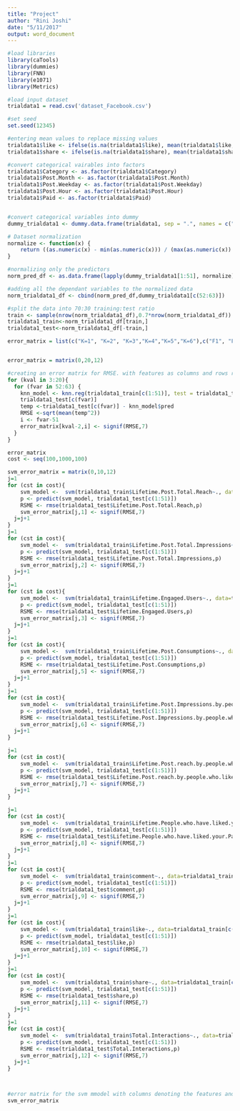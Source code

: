 ```yaml
---
title: "Project"
author: "Rini Joshi"
date: "5/11/2017"
output: word_document
---
```


```r

#load libraries
library(caTools)
library(dummies)
library(FNN)
library(e1071)
library(Metrics)

#load input dataset
trialdata1 = read.csv('dataset_Facebook.csv')

#set seed
set.seed(12345)

#entering mean values to replace missing values 
trialdata1$like <- ifelse(is.na(trialdata1$like), mean(trialdata1$like, na.rm=TRUE), trialdata1$like)
trialdata1$share <- ifelse(is.na(trialdata1$share), mean(trialdata1$share, na.rm=TRUE), trialdata1$share)

#convert categorical vairables into factors
trialdata1$Category <- as.factor(trialdata1$Category)
trialdata1$Post.Month <- as.factor(trialdata1$Post.Month)
trialdata1$Post.Weekday <- as.factor(trialdata1$Post.Weekday)
trialdata1$Post.Hour <- as.factor(trialdata1$Post.Hour)
trialdata1$Paid <- as.factor(trialdata1$Paid)


#convert categorical variables into dummy
dummy_trialdata1 <- dummy.data.frame(trialdata1, sep = ".", names = c("Type","Category","Post.Month","Post.Weekday","Post.Hour","Paid"))

# Dataset normalization
normalize <- function(x) {
    return ((as.numeric(x) - min(as.numeric(x))) / (max(as.numeric(x)) - min(as.numeric(x))))
}

#normalizing only the predictors
norm_pred_df <- as.data.frame(lapply(dummy_trialdata1[1:51], normalize))

#adding all the dependant variables to the normalized data
norm_trialdata1_df <- cbind(norm_pred_df,dummy_trialdata1[c(52:63)])

#split the data into 70:30 training:test ratio
train <- sample(nrow(norm_trialdata1_df),0.7*nrow(norm_trialdata1_df))
trialdata1_train<-norm_trialdata1_df[train,]
trialdata1_test<-norm_trialdata1_df[-train,]

```


```r

error_matrix = list(c("K=1", "K=2", "K=3","K=4","K=5","K=6"),c("F1", "F2","F3","F4","F5","F6","F7","F8","F9","F10","F11","F12")) 


error_matrix = matrix(0,20,12)

#creating an error matrix for RMSE. with features as columns and rows represent the nearest neighbours from k=3 to k=20
for (kval in 3:20){
  for (fvar in 52:63) {
    knn_model <- knn.reg(trialdata1_train[c(1:51)], test = trialdata1_test[c(1:51)], trialdata1_train[c(fvar)], k = kval )
    trialdata1_test[c(fvar)]
    temp <-trialdata1_test[c(fvar)] - knn_model$pred
    RMSE <-sqrt(mean(temp^2))
    i <- fvar-51
    error_matrix[kval-2,i] <- signif(RMSE,7)
  }
}

error_matrix
cost <- seq(100,1000,100)

svm_error_matrix = matrix(0,10,12)
j=1
for (cst in cost){
    svm_model <-  svm(trialdata1_train$Lifetime.Post.Total.Reach~., data=trialdata1_train[c(1:51)], cost = cst, scale = FALSE)
    p <- predict(svm_model, trialdata1_test[c(1:51)])
    RSME <- rmse(trialdata1_test$Lifetime.Post.Total.Reach,p)
    svm_error_matrix[j,1] <- signif(RMSE,7)
  j=j+1
}
j=1
for (cst in cost){
    svm_model <-  svm(trialdata1_train$Lifetime.Post.Total.Impressions~., data=trialdata1_train[c(1:51)], cost = cst, scale = FALSE)
    p <- predict(svm_model, trialdata1_test[c(1:51)])
    RSME <- rmse(trialdata1_test$Lifetime.Post.Total.Impressions,p)
    svm_error_matrix[j,2] <- signif(RMSE,7)
  j=j+1
}
j=1
for (cst in cost){
    svm_model <-  svm(trialdata1_train$Lifetime.Engaged.Users~., data=trialdata1_train[c(1:51)], cost = cst, scale = FALSE)
    p <- predict(svm_model, trialdata1_test[c(1:51)])
    RSME <- rmse(trialdata1_test$Lifetime.Engaged.Users,p)
    svm_error_matrix[j,3] <- signif(RMSE,7)
  j=j+1
}
j=1
for (cst in cost){
    svm_model <-  svm(trialdata1_train$Lifetime.Post.Consumptions~., data=trialdata1_train[c(1:51)], cost = cst, scale = FALSE)
    p <- predict(svm_model, trialdata1_test[c(1:51)])
    RSME <- rmse(trialdata1_test$Lifetime.Post.Consumptions,p)
    svm_error_matrix[j,5] <- signif(RMSE,7)
  j=j+1
}
j=1
for (cst in cost){
    svm_model <-  svm(trialdata1_train$Lifetime.Post.Impressions.by.people.who.have.liked.your.Page~., data=trialdata1_train[c(1:51)], cost = cst, scale = FALSE)
    p <- predict(svm_model, trialdata1_test[c(1:51)])
    RSME <- rmse(trialdata1_test$Lifetime.Post.Impressions.by.people.who.have.liked.your.Page,p)
    svm_error_matrix[j,6] <- signif(RMSE,7)
  j=j+1
}

j=1
for (cst in cost){
    svm_model <-  svm(trialdata1_train$Lifetime.Post.reach.by.people.who.like.your.Page~., data=trialdata1_train[c(1:51)], cost = cst, scale = FALSE)
    p <- predict(svm_model, trialdata1_test[c(1:51)])
    RSME <- rmse(trialdata1_test$Lifetime.Post.reach.by.people.who.like.your.Page,p)
    svm_error_matrix[j,7] <- signif(RMSE,7)
  j=j+1
}

j=1
for (cst in cost){
    svm_model <-  svm(trialdata1_train$Lifetime.People.who.have.liked.your.Page.and.engaged.with.your.post~., data=trialdata1_train[c(1:51)], cost = cst, scale = FALSE)
    p <- predict(svm_model, trialdata1_test[c(1:51)])
    RSME <- rmse(trialdata1_test$Lifetime.People.who.have.liked.your.Page.and.engaged.with.your.post,p)
    svm_error_matrix[j,8] <- signif(RMSE,7)
  j=j+1
}
j=1
for (cst in cost){
    svm_model <-  svm(trialdata1_train$comment~., data=trialdata1_train[c(1:51)], cost = cst, scale = FALSE)
    p <- predict(svm_model, trialdata1_test[c(1:51)])
    RSME <- rmse(trialdata1_test$comment,p)
    svm_error_matrix[j,9] <- signif(RMSE,7)
  j=j+1
}
j=1
for (cst in cost){
    svm_model <-  svm(trialdata1_train$like~., data=trialdata1_train[c(1:51)], cost = cst, scale = FALSE)
    p <- predict(svm_model, trialdata1_test[c(1:51)])
    RSME <- rmse(trialdata1_test$like,p)
    svm_error_matrix[j,10] <- signif(RMSE,7)
  j=j+1
}
j=1
for (cst in cost){
    svm_model <-  svm(trialdata1_train$share~., data=trialdata1_train[c(1:51)], cost = cst, scale = FALSE)
    p <- predict(svm_model, trialdata1_test[c(1:51)])
    RSME <- rmse(trialdata1_test$share,p)
    svm_error_matrix[j,11] <- signif(RMSE,7)
  j=j+1
}
j=1
for (cst in cost){
    svm_model <-  svm(trialdata1_train$Total.Interactions~., data=trialdata1_train[c(1:51)], cost = cst, scale = FALSE)
    p <- predict(svm_model, trialdata1_test[c(1:51)])
    RSME <- rmse(trialdata1_test$Total.Interactions,p)
    svm_error_matrix[j,12] <- signif(RMSE,7)
  j=j+1
}



#error matrix for the svm mmodel with columns denoting the features and rows representing the cost variations from 100 to 1000 in steps of 100.     
svm_error_matrix
```


